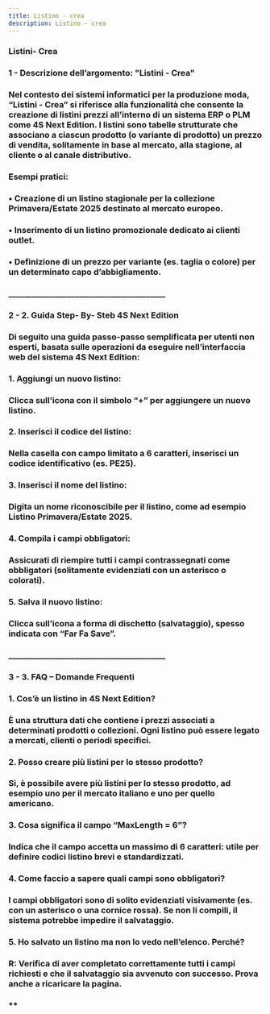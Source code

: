 ```yaml
---
title: Listino - crea 
description: Listino - crea 
---
```




### Listini- Crea

### 1 - Descrizione dell’argomento: "Listini - Crea"

### Nel contesto dei sistemi informatici per la produzione moda, “Listini - Crea” si riferisce alla funzionalità che consente la creazione di listini prezzi all’interno di un sistema ERP o PLM come 4S Next Edition. I listini sono tabelle strutturate che associano a ciascun prodotto (o variante di prodotto) un prezzo di vendita, solitamente in base al mercato, alla stagione, al cliente o al canale distributivo.

### Esempi pratici:

### •	Creazione di un listino stagionale per la collezione Primavera/Estate 2025 destinato al mercato europeo.

### •	Inserimento di un listino promozionale dedicato ai clienti outlet.

### •	Definizione di un prezzo per variante (es. taglia o colore) per un determinato capo d’abbigliamento.

### \_\_\_\_\_\_\_\_\_\_\_\_\_\_\_\_\_\_\_\_\_\_\_\_\_\_\_\_\_\_\_\_\_\_\_\_\_\_\_\_

### 2 - 2. Guida Step- By- Steb 4S Next Edition

### Di seguito una guida passo-passo semplificata per utenti non esperti, basata sulle operazioni da eseguire nell’interfaccia web del sistema 4S Next Edition:

### 1.	Aggiungi un nuovo listino:

### Clicca sull’icona con il simbolo “+” per aggiungere un nuovo listino.

### 2.	Inserisci il codice del listino:

### Nella casella con campo limitato a 6 caratteri, inserisci un codice identificativo (es. PE25).

### 3.	Inserisci il nome del listino:

### Digita un nome riconoscibile per il listino, come ad esempio Listino Primavera/Estate 2025.

### 4.	Compila i campi obbligatori:

### Assicurati di riempire tutti i campi contrassegnati come obbligatori (solitamente evidenziati con un asterisco o colorati).

### 5.	Salva il nuovo listino:

### Clicca sull’icona a forma di dischetto (salvataggio), spesso indicata con “Far Fa Save”.

### \_\_\_\_\_\_\_\_\_\_\_\_\_\_\_\_\_\_\_\_\_\_\_\_\_\_\_\_\_\_\_\_\_\_\_\_\_\_\_\_

### 3 - 3. FAQ – Domande Frequenti&#x20;

### 1. Cos’è un listino in 4S Next Edition?

### È una struttura dati che contiene i prezzi associati a determinati prodotti o collezioni. Ogni listino può essere legato a mercati, clienti o periodi specifici.

### 2. Posso creare più listini per lo stesso prodotto?

### Sì, è possibile avere più listini per lo stesso prodotto, ad esempio uno per il mercato italiano e uno per quello americano.

### 3. Cosa significa il campo “MaxLength = 6”?

### Indica che il campo accetta un massimo di 6 caratteri: utile per definire codici listino brevi e standardizzati.

### 4. Come faccio a sapere quali campi sono obbligatori?

### I campi obbligatori sono di solito evidenziati visivamente (es. con un asterisco o una cornice rossa). Se non li compili, il sistema potrebbe impedire il salvataggio.

### 5. Ho salvato un listino ma non lo vedo nell’elenco. Perché?

### R: Verifica di aver completato correttamente tutti i campi richiesti e che il salvataggio sia avvenuto con successo. Prova anche a ricaricare la pagina.



### \*\*